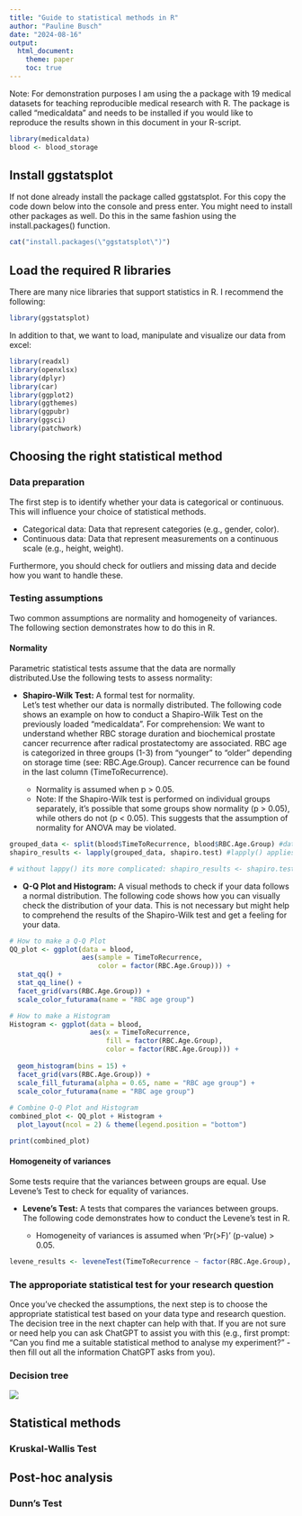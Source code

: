 ```yaml
---
title: "Guide to statistical methods in R"
author: "Pauline Busch"
date: "2024-08-16"
output:
  html_document:
    theme: paper
    toc: true
---
```

Note: For demonstration purposes I am using the a package with 19 medical datasets for teaching reproducible medical research with R. The package is called "medicaldata" and needs to be installed if you would like to reproduce the results shown in this document in your R-script.
```r
library(medicaldata)
blood <- blood_storage
```


## Install ggstatsplot
If not done already install the package called ggstatsplot. For this copy the code down below into the console and press enter. You might need to install other packages as well. Do this in the same fashion using the install.packages() function.
```r
cat("install.packages(\"ggstatsplot\")")
```

## Load the required R libraries
There are many nice libraries that support statistics in R. I recommend the following:

```r
library(ggstatsplot)
```

In addition to that, we want to load, manipulate and visualize our data from excel:
```r
library(readxl)
library(openxlsx)
library(dplyr)
library(car)
library(ggplot2)
library(ggthemes)
library(ggpubr)
library(ggsci)
library(patchwork)  
```

## Choosing the right statistical method
### Data preparation
The first step is to identify whether your data is categorical or continuous. This will influence your choice of statistical methods. 

* Categorical data: Data that represent categories (e.g., gender, color).
* Continuous data: Data that represent measurements on a continuous scale (e.g., height, weight).
    
Furthermore, you should check for outliers and missing data and decide how you want to handle these. 

### Testing assumptions
Two common assumptions are normality and homogeneity of variances. The following section demonstrates how to do this in R.

#### Normality
Parametric statistical tests assume that the data are normally distributed.Use the following tests to assess normality:

* **Shapiro-Wilk Test:** A formal test for normality.  
Let's test whether our data is normally distributed. The following code shows an example on how to conduct a Shapiro-Wilk Test on the previously loaded "medicaldata". For comprehension: We want to understand whether RBC storage duration and biochemical prostate cancer recurrence after radical prostatectomy are associated. RBC age is categorized in three groups (1-3) from "younger" to "older" depending on storage time (see: RBC.Age.Group). Cancer recurrence can be found in the last column (TimeToRecurrence).

  * Normality is assumed when p > 0.05.
  * Note: If the Shapiro-Wilk test is performed on individual groups separately, it's possible that some groups show normality (p > 0.05), while others do not (p < 0.05). This suggests that the assumption of normality for ANOVA may be violated.

```r
grouped_data <- split(blood$TimeToRecurrence, blood$RBC.Age.Group) #data preparation
shapiro_results <- lapply(grouped_data, shapiro.test) #lapply() applies the shapiro-function to all groups

# without lappy() its more complicated: shapiro_results <- shapiro.test(grouped_data[["1"]])
```

* **Q-Q Plot and Histogram:** A visual methods to check if your data follows a normal distribution.
The following code shows how you can visually check the distribution of your data. This is not necessary but might help to comprehend the results of the Shapiro-Wilk test and get a feeling for your data.

```r

# How to make a Q-Q Plot
QQ_plot <- ggplot(data = blood, 
                  aes(sample = TimeToRecurrence, 
                      color = factor(RBC.Age.Group))) + 
  stat_qq() +
  stat_qq_line() +
  facet_grid(vars(RBC.Age.Group)) +
  scale_color_futurama(name = "RBC age group")

# How to make a Histogram
Histogram <- ggplot(data = blood, 
                    aes(x = TimeToRecurrence, 
                        fill = factor(RBC.Age.Group), 
                        color = factor(RBC.Age.Group))) +
  
  geom_histogram(bins = 15) +
  facet_grid(vars(RBC.Age.Group)) +
  scale_fill_futurama(alpha = 0.65, name = "RBC age group") +
  scale_color_futurama(name = "RBC age group") 
  
# Combine Q-Q Plot and Histogram
combined_plot <- QQ_plot + Histogram + 
  plot_layout(ncol = 2) & theme(legend.position = "bottom")

print(combined_plot)
```

#### Homogeneity of variances
Some tests require that the variances between groups are equal. Use Levene’s Test to check for equality of variances.

* **Levene's Test:** A tests that compares the variances between groups.  
The following code demonstrates how to conduct the Levene's test in R.

  * Homogeneity of variances is assumed when 'Pr(>F)' (p-value) > 0.05.

```r
levene_results <- leveneTest(TimeToRecurrence ~ factor(RBC.Age.Group), data = blood)
```

### The approporiate statistical test for your research question
Once you've checked the assumptions, the next step is to choose the appropriate statistical test based on your data type and research question. The decision tree in the next chapter can help with that. If you are not sure or need help you can ask ChatGPT to assist you with this (e.g., first prompt: "Can you find me a suitable statistical method to analyse my experiment?" - then fill out all the information ChatGPT asks from you).

### Decision tree

![](https://www.methodenberatung.uzh.ch/static/entscheidbaum/entscheidbaum.jpg)

## Statistical methods
### Kruskal-Wallis Test

## Post-hoc analysis
### Dunn's Test
